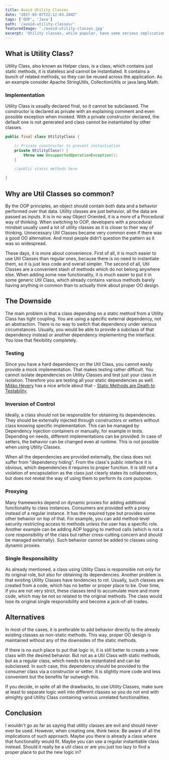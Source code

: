 ```yaml
---
title: Avoid Utility Classes
date: "2017-03-07T22:12:03.284Z"
tags: ['OOP', 'Java']
path: '/avoid-utility-classes/'
featuredImage: './avoid-utility-classes.jpg'
excerpt: 'Utility classes, while popular, have some serious implications and you should think twice before using them.'
---
```


<PostHeader frontmatter={props.data.mdx.frontmatter} />


## What is Utility Class?
Utility Class, also known as Helper class, is a class, which contains just static methods, it is stateless and cannot be instantiated. It contains a bunch of related methods, so they can be reused across the application. As an example consider Apache StringUtils, CollectionUtils or java.lang.Math.

### Implementation
Utility Class is usually declared final, so it cannot be subclassed. The constructor is declared as private with an explaining comment and even possible exception when invoked. With a private constructor declared, the default one is not generated and class cannot be instantiated by other classes.

```java
public final class UtilityClass {

    // Private constructor to prevent instantiation
    private UtilityClass() {
        throw new UnsupportedOperationException();
    }

    //public static methods here

}
```

## Why are Util Classes so common?
By the OOP principles, an object should contain both data and a behavior performed over that data. Utility classes are just behavior, all the data are passed as inputs. It is in no way Object Oriented, it is a more of a Procedural way of thinking. When switching to OOP, developers with a procedural mindset usually used a lot of utility classes as it is closer to their way of thinking. Unnecessary Util Classes became very common even if there was a good OO alternative. And most people didn't question the pattern as it was so widespread.

These days, it is more about convenience. First of all, it is much easier to use Util Classes than regular ones, because there is no need to instantiate them, so it is just less code and overall simpler. The second of all, Util Classes are a convenient stash of methods which do not belong anywhere else. When adding some new functionality, it is much easier to put it in some generic Util Class, which already contains various methods barely having anything in common than to actually think about proper OO design.


## The Downside
The main problem is that a class depending on a static method from a Utility Class has tight coupling. You are using a specific external dependency, not an abstraction. There is no way to switch that dependency under various circumstances. Usually, you would be able to provide a subclass of that dependency instead or another dependency implementing the interface. You lose that flexibility completely.


### Testing
Since you have a hard dependency on the Util Class, you cannot easily provide a mock implementation. That makes testing rather difficult. You cannot isolate dependencies on Utility Classes and test just your class in isolation. Therefore you are testing all your static dependencies as well. [Miško Hevery](http://misko.hevery.com/about/) has a nice article about that - [Static Methods are Death to Testability](http://misko.hevery.com/2008/12/15/static-methods-are-death-to-testability/).


### Inversion of Control
Ideally, a class should not be responsible for obtaining its dependencies. They should be externally injected through constructors or setters without class knowing specific implementation. This can be managed by Dependency Injection containers or manually, for example in tests. Depending on needs, different implementations can be provided. In case of setters, the behavior can be changed even at runtime. This is not possible when using Utility Classes.

When all the dependencies are provided externally, the class does not suffer from \"dependency hiding\". From the class\'s public interface it is obvious, which dependencies it requires to proper function. It is still not a violation of encapsulation as the class just clearly states its collaborators, but does not reveal the way of using them to perform its core purpose.


### Proxying
Many frameworks depend on dynamic proxies for adding additional functionality to class instances. Consumers are provided with a proxy instead of a regular instance. It has the required type but provides some other behavior on top of that. For example, you can add method-level security restricting access to methods unless the user has a specific role. Another example can be adding AOP logging to method calls (which is not a core responsibility of the class but rather cross-cutting concern and should be managed externally). Such behavior cannot be added to classes using dynamic proxies.


### Single Responsibility
As already mentioned, a class using Utility Class is responsible not only for its original role, but also for obtaining its dependencies. Another problem is that existing Utility Classes have tendencies to rot. Usually, such classes are created from a code, which has no better or proper place to be. Over time, if you are not very strict, these classes tend to accumulate more and more code, which may be not so related to the original methods. The class would lose its original single responsibility and become a jack-of-all-trades.


## Alternatives
In most of the cases, it is preferable to add behavior directly to the already existing classes as non-static methods. This way, proper OO design is maintained without any of the downsides of the static methods.

If there is no such place to put that logic in, it is still better to create a new class with the desired behavior. But not as a Util Class with static methods, but as a regular class, which needs to be instantiated and can be subclassed. In such case, this dependency should be provided to the consumer class via a constructor or setter. It is slightly more code and less convenient but the benefits far outweigh this.

If you decide, in spite of all the drawbacks, to use Utility Classes, make sure at least to separate logic well into different classes so you do not end with almighty god Utility Class containing various unrelated functionalities.

## Conclusion
I wouldn't go as far as saying that utility classes are evil and should never ever be used. However, when creating one, think twice. Be aware of all the implications of such approach. Maybe you there is already a class where that functionality would fit. Maybe you can use a regular instantiable class instead. Should it really be a util class or are you just too lazy to find a proper place to put the new logic in?
